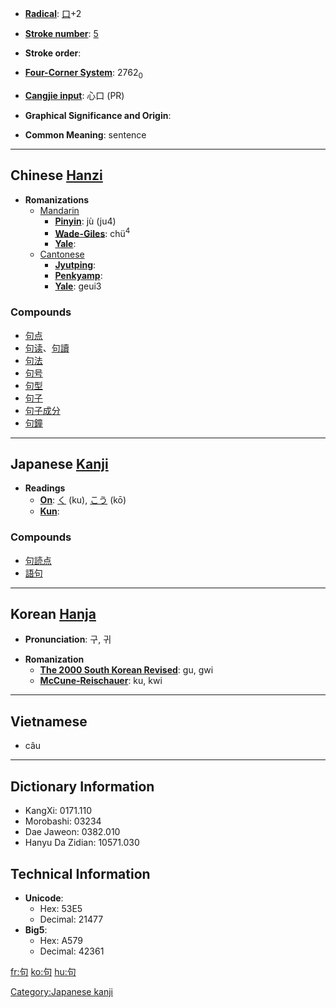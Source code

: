 * '''[[Wiktionary:Chinese radical index| Radical]]''': [[Wiktionary:Chinese radical index 口|口]]+2

* '''[[Wiktionary:Chinese total strokes index|Stroke number]]''': [[Wiktionary:Chinese total strokes index 5|5]]

* '''Stroke order''': 

* '''[[Wiktionary:Chinese four corner index|Four-Corner System]]''': 2762<sub>0</sub>

* '''[[Wiktionary:Chinese Cangjie index|Cangjie input]]''': 心口 (PR)

* '''Graphical Significance and Origin''': 

* '''Common Meaning''': sentence

----

== Chinese [[Hanzi]] ==

* '''Romanizations'''
** [[Mandarin]]
*** '''[[Pinyin]]''': jù (ju4)
*** '''[[Wade-Giles]]''': chü<sup>4</sup>
*** '''[[Yale]]''': 
**[[Cantonese]]
***'''[[Jyutping]]''':
***'''[[Penkyamp]]''': 
***'''[[Yale]]''': geui3

===Compounds===
*[[句点]]
*[[句读]]、[[句讀]]
*[[句法]]
*[[句号]]
*[[句型]]
*[[句子]]
*[[句子成分]]
*[[句鐘]]

----

== Japanese [[Kanji]] ==

* '''Readings'''
** '''[[On]]''': [[く]] (ku), [[こう]] (kō)
** '''[[Kun]]''': 

===Compounds===
*[[句読点]]
*[[語句]]

----

== Korean [[Hanja]] ==

* '''Pronunciation''': 구, 귀

* '''Romanization'''
** '''[[The 2000 South Korean Revised Romanization|The 2000 South Korean Revised]]''': gu, gwi
** '''[[McCune-Reischauer]]''': ku, kwi

----

==Vietnamese==

*câu

----
== Dictionary Information ==

* KangXi: 0171.110
* Morobashi: 03234
* Dae Jaweon: 0382.010
* Hanyu Da Zidian: 10571.030

== Technical Information ==

* '''Unicode''':
** Hex: 53E5
** Decimal: 21477
* '''Big5''':
** Hex: A579
** Decimal: 42361

[[Category:Japanese kanji]]

[[fr:句]]
[[ko:句]]
[[hu:句]]